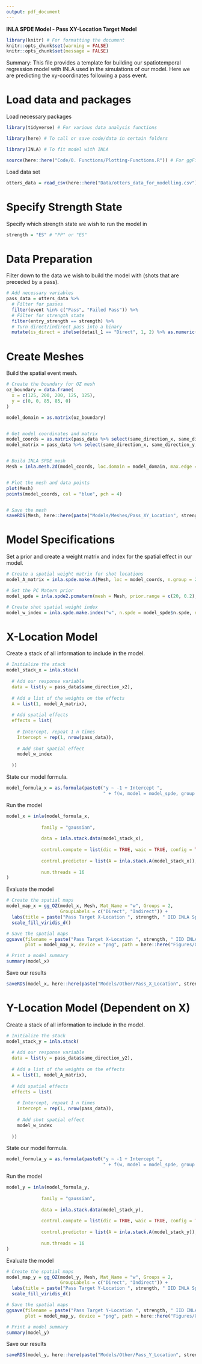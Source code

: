 ```yaml
---
output: pdf_document
---
```


\centering
\Huge

**INLA SPDE Model - Pass XY-Location Target Model**

\raggedright

\rule{\textwidth}{1.5pt}
\small

```r
library(knitr) # For formatting the document
knitr::opts_chunk$set(warning = FALSE)
knitr::opts_chunk$set(message = FALSE)
```

Summary: This file provides a template for building our spatiotemporal regression model with INLA used in the simulations of our model. Here we are predicting the xy-coordinates following a pass event.


# Load data and packages

Load necessary packages

```r
library(tidyverse) # For various data analysis functions

library(here) # To call or save code/data in certain folders

library(INLA) # To fit model with INLA

source(here::here("Code/0. Functions/Plotting-Functions.R")) # For ggField2 function
```

Load data set

```r
otters_data = read_csv(here::here("Data/otters_data_for_modelling.csv"))
```

# Specify Strength State

Specify which strength state we wish to run the model in

```r
strength = "ES" # "PP" or "ES"
```


# Data Preparation

Filter down to the data we wish to build the model with (shots that are preceded by a pass).

```r
# Add necessary variables
pass_data = otters_data %>%
  # Filter for passes
  filter(event %in% c("Pass", "Failed Pass")) %>%
  # Filter for strength state
  filter(entry_strength == strength) %>%
  # Turn direct/indirect pass into a binary
  mutate(is_direct = ifelse(detail_1 == "Direct", 1, 2) %>% as.numeric())
```


# Create Meshes

Build the spatial event mesh.

```r
# Create the boundary for OZ mesh
oz_boundary = data.frame(
  x = c(125, 200, 200, 125, 125),
  y = c(0, 0, 85, 85, 0)
)

model_domain = as.matrix(oz_boundary)


# Get model coordinates and matrix
model_coords = as.matrix(pass_data %>% select(same_direction_x, same_direction_y))
model_matrix = pass_data %>% select(same_direction_x, same_direction_y, is_direct)


# Build INLA SPDE mesh
Mesh = inla.mesh.2d(model_coords, loc.domain = model_domain, max.edge = c(20, 15), offset = c(1, 2), cutoff = 8)


# Plot the mesh and data points
plot(Mesh)
points(model_coords, col = "blue", pch = 4)


# Save the mesh
saveRDS(Mesh, here::here(paste("Models/Meshes/Pass_XY_Location", strength, "Mesh.Rda", sep = "_")))
```


# Model Specifications

Set a prior and create a weight matrix and index for the spatial effect in our model.

```r
# Create a spatial weight matrix for shot locations
model_A_matrix = inla.spde.make.A(Mesh, loc = model_coords, n.group = 2, group = pass_data$is_direct)

# Set the PC Matern prior
model_spde = inla.spde2.pcmatern(mesh = Mesh, prior.range = c(20, 0.2), prior.sigma = c(0.5, 0.5))

# Create shot spatial weight index
model_w_index = inla.spde.make.index("w", n.spde = model_spde$n.spde, n.group = 2)
```


# X-Location Model

Create a stack of all information to include in the model.

```r
# Initialize the stack
model_stack_x = inla.stack(
  
  # Add our response variable
  data = list(y = pass_data$same_direction_x2), 
  
  # Add a list of the weights on the effects
  A = list(1, model_A_matrix),
  
  # Add spatial effects
  effects = list(
    
    # Intercept, repeat 1 n times
    Intercept = rep(1, nrow(pass_data)),
    
    # Add shot spatial effect
    model_w_index
    
  ))
```

State our model formula.

```r
model_formula_x = as.formula(paste0("y ~ -1 + Intercept ", 
                                    " + f(w, model = model_spde, group = w.group, control.group = list(model = 'iid'))"))
```


Run the model

```r
model_x = inla(model_formula_x,
             
             family = "gaussian",
             
             data = inla.stack.data(model_stack_x),
             
             control.compute = list(dic = TRUE, waic = TRUE, config = TRUE),
             
             control.predictor = list(A = inla.stack.A(model_stack_x)),
             
             num.threads = 16
)
```


Evaluate the model

```r
# Create the spatial maps
model_map_x = gg_OZ(model_x, Mesh, Mat_Name = "w", Groups = 2, 
                    GroupLabels = c("Direct", "Indirect")) +
  labs(title = paste("Pass Target X-Location ", strength, " IID INLA Spatial Map", sep = "")) +
  scale_fill_viridis_d()

# Save the spatial maps
ggsave(filename = paste("Pass Target X-Location ", strength, " IID INLA Spatial Map.png", sep = ""), 
       plot = model_map_x, device = "png", path = here::here("Figures/Other/"))

# Print a model summary
summary(model_x)
```

Save our results

```r
saveRDS(model_x, here::here(paste("Models/Other/Pass_X_Location", strength, "model.Rda", sep = "_")))
```


# Y-Location Model (Dependent on X)

Create a stack of all information to include in the model.

```r
# Initialize the stack
model_stack_y = inla.stack(
  
  # Add our response variable
  data = list(y = pass_data$same_direction_y2), 
  
  # Add a list of the weights on the effects
  A = list(1, model_A_matrix),
  
  # Add spatial effects
  effects = list(
    
    # Intercept, repeat 1 n times
    Intercept = rep(1, nrow(pass_data)),
    
    # Add shot spatial effect
    model_w_index
    
  ))
```

State our model formula.

```r
model_formula_y = as.formula(paste0("y ~ -1 + Intercept ", 
                                    " + f(w, model = model_spde, group = w.group, control.group = list(model = 'iid'))"))
```


Run the model

```r
model_y = inla(model_formula_y,
             
             family = "gaussian",
             
             data = inla.stack.data(model_stack_y),
             
             control.compute = list(dic = TRUE, waic = TRUE, config = TRUE),
             
             control.predictor = list(A = inla.stack.A(model_stack_y)),
             
             num.threads = 16
)
```


Evaluate the model

```r
# Create the spatial maps
model_map_y = gg_OZ(model_y, Mesh, Mat_Name = "w", Groups = 2,
                    GroupLabels = c("Direct", "Indirect")) +
  labs(title = paste("Pass Target Y-Location ", strength, " IID INLA Spatial Map", sep = "")) +
  scale_fill_viridis_d()

# Save the spatial maps
ggsave(filename = paste("Pass Target Y-Location ", strength, " IID INLA Spatial Map.png", sep = ""), 
       plot = model_map_y, device = "png", path = here::here("Figures/Other/"))

# Print a model summary
summary(model_y)
```

Save our results

```r
saveRDS(model_y, here::here(paste("Models/Other/Pass_Y_Location", strength, "model.Rda", sep = "_")))
```

